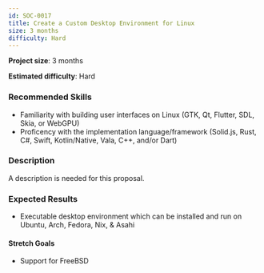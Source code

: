 ```yaml
---
id: SOC-0017
title: Create a Custom Desktop Environment for Linux
size: 3 months
difficulty: Hard
---
```



**Project size**: 3 months

**Estimated difficulty**: Hard

### Recommended Skills

-   Familiarity with building user interfaces on Linux (GTK, Qt, Flutter, SDL, Skia, or WebGPU)
-   Proficency with the implementation language/framework (Solid.js, Rust, C#, Swift, Kotlin/Native, Vala, C++, and/or Dart)

### Description

<Aside type="caution" title="Description Needed">
    A description is needed for this proposal.
</Aside>

### Expected Results

-   Executable desktop environment which can be installed and run on Ubuntu, Arch, Fedora, Nix, & Asahi

#### Stretch Goals

-   Support for FreeBSD
